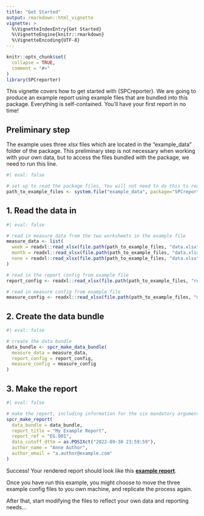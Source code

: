 ```yaml
---
title: "Get Started"
output: rmarkdown::html_vignette
vignette: >
  %\VignetteIndexEntry{Get Started}
  %\VignetteEngine{knitr::rmarkdown}
  %\VignetteEncoding{UTF-8}
---
```


```r
knitr::opts_chunk$set(
  collapse = TRUE,
  comment = "#>"
)
library(SPCreporter)
```

This vignette covers how to get started with {SPCreporter}.  We are going to produce an example report using example files that are bundled into this package.  Everything is self-contained.  You'll have your first report in no time!

## Preliminary step

The example uses three _xlsx_ files which are located in the "example_data" folder of the package.  This preliminary step is not necessary when working with your own data, but to access the files bundled with the package, we need to run this line.

```r
#| eval: false

# set up to read the package files. You will not need to do this to read your own data.
path_to_example_files <- system.file("example_data", package="SPCreporter")
```

## 1. Read the data in

```r
#| eval: false

# read in measure data from the two worksheets in the example file
measure_data <- list(
  week = readxl::read_xlsx(file.path(path_to_example_files, "data.xlsx"), sheet = "week"),
  month = readxl::read_xlsx(file.path(path_to_example_files, "data.xlsx"), sheet = "month"),
  none = readxl::read_xlsx(file.path(path_to_example_files, "data.xlsx"), sheet = "none")
)

# read in the report config from example file
report_config <- readxl::read_xlsx(file.path(path_to_example_files, "report_config.xlsx"))

# read in measure config from example file
measure_config <- readxl::read_xlsx(file.path(path_to_example_files, "measure_config.xlsx"))

```

## 2. Create the data bundle

```r
#| eval: false

# create the data bundle
data_bundle <- spcr_make_data_bundle(
  measure_data = measure_data, 
  report_config = report_config,
  measure_config = measure_config 
)

```

## 3. Make the report

```r
#| eval: false

# make the report, including information for the six mandatory arguments.
spcr_make_report(
  data_bundle = data_bundle,
  report_title = "My Example Report",
  report_ref = "EG.001",
  data_cutoff_dttm = as.POSIXct("2022-09-30 23:59:59"),
  author_name = "Anne Author",
  author_email = "a.author@example.com"
)

```

Success!  Your rendered report should look like this [**example report**](https://thomuk.github.io/SPCreporter/report_examples/My_Example_Report.html).

Once you have run this example, you might choose to move the three example config files to you own machine, and replicate the process again.  

After that, start modifying the files to reflect your own data and reporting needs...
